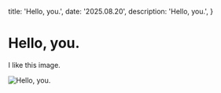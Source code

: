   title: 'Hello, you.',
  date: '2025.08.20',
  description: 'Hello, you.',
}

# Hello, you.

I like this image.

![Hello, you.](/placeholder.jpg)